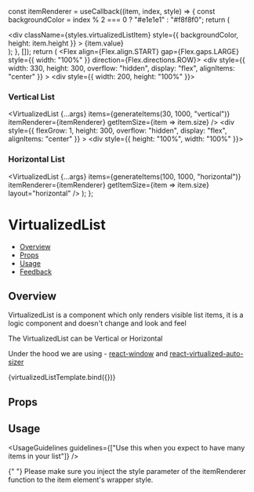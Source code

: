 
<Meta title="Navigation/VirtualizedList" component={VirtualizedList} />

<!--- Component template -->

  const itemRenderer = useCallback((item, index, style) => {
    const backgroundColor = index % 2 === 0 ? "#e1e1e1" : "#f8f8f0";
    return (
      <div key={index} style={style}>
        <div
          className={styles.virtualizedListItem}
          style={{
            backgroundColor,
            height: item.height
          }}
        >
          {item.value}
        </div>
      </div>
    );
  }, []);
  return (
    <Flex align={Flex.align.START} gap={Flex.gaps.LARGE} style={{ width: "100%" }} direction={Flex.directions.ROW}>
      <div
        style={{
          width: 330,
          height: 300,
          overflow: "hidden",
          display: "flex",
          alignItems: "center"
        }}
      >
        <div style={{ width: 200, height: "100%" }}>
          <h3>Vertical List</h3>
          <VirtualizedList
            {...args}
            items={generateItems(30, 1000, "vertical")}
            itemRenderer={itemRenderer}
            getItemSize={item => item.size}
          />
        </div>
      </div>
      <div
        style={{
          flexGrow: 1,
          height: 300,
          overflow: "hidden",
          display: "flex",
          alignItems: "center"
        }}
      >
        <div style={{ height: "100%", width: "100%" }}>
          <h3>Horizontal List</h3>
          <VirtualizedList
            {...args}
            items={generateItems(100, 1000, "horizontal")}
            itemRenderer={itemRenderer}
            getItemSize={item => item.size}
            layout="horizontal"
          />
        </div>
      </div>
    </Flex>
  );
};

<!--- Component documentation -->

# VirtualizedList

- [Overview](#overview)
- [Props](#props)
- [Usage](#usage)
- [Feedback](#feedback)

## Overview

VirtualizedList is a component which only renders visible list items, it is a logic component and doesn't change and look and feel

The VirtualizedList can be Vertical or Horizontal

Under the hood we are using - [react-window](https://github.com/bvaughn/react-window) and [react-virtualized-auto-sizer](https://github.com/bvaughn/react-virtualized-auto-sizer)

<Canvas>
  <Story name="Overview">{virtualizedListTemplate.bind({})}</Story>
</Canvas>

## Props

<ArgsTable story="Overview" />

## Usage

<UsageGuidelines guidelines={["Use this when you expect to have many items in your list"]} />

<Tip title="Are your list items not rendered correctly?">
  {" "}
  Please make sure you inject the style parameter of the itemRenderer function to the item element's wrapper style.
</Tip>
